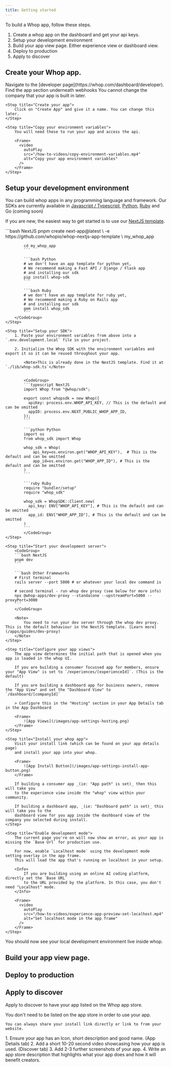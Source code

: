 ```yaml
---
title: Getting started
---
```


To build a Whop app, follow these steps.

1. Create a whop app on the dashboard and get your api keys.
2. Setup your development environment
3. Build your app view page. Either experience view or dashboard view.
4. Deploy to production
5. Apply to discover

## Create your Whop app.

<Steps>
    <Step title="Go to your company dashboard">
        Navigate to the [developer page](https://whop.com/dashboard/developer).
        Find the app section underneath webhooks
        <Info>
            You cannot change the company that your app is built in later.
        </Info>
    </Step>

    <Step title="Create your app">
        Click on "Create App" and give it a name. You can change this later.
    </Step>

    <Step title="Copy your environment variables">
        You will need these to run your app and access the api.

        <Frame>
          <video
            autoPlay
            src="/how-to-videos/copy-environment-variables.mp4"
            alt="Copy your app environment variables"
          />
        </Frame>
    </Step>
</Steps>

## Setup your development environment

You can build whop apps in any programming language and framework.
Our SDKs are currently available in
[Javascript / Typescript](https://npmjs.com/package/@whop/sdk),
[Python](https://pypi.org/project/whop-sdk),
[Ruby](https://rubygems.org/gems/whop-sdk) and
Go (coming soon)

If you are new, the easiest way to get started is to use our [NextJS template](https://github.com/whopio/whop-nextjs-app-template).

<Steps>
    <Step title="Create your app">
        <CodeGroup>
            ```bash NextJS
            pnpm create next-app@latest \
                -e https://github.com/whopio/whop-nextjs-app-template \
                my_whop_app

            cd my_whop_app
            ```

            ```bash Python
            # we don't have an app template for python yet,
            # We recommend making a Fast API / Django / Flask app
            # and installing our sdk
            pip install whop-sdk
            ```

            ```bash Ruby
            # we don't have an app template for ruby yet,
            # We recommend making a Ruby on Rails app
            # and installing our sdk
            gem install whop_sdk
            ```
        </CodeGroup>
    </Step>

    <Step title="Setup your SDK">
        1. Paste your environment variables from above into a `.env.development.local` file in your project.

        2. Initialize the Whop SDK with the environment variables and export it so it can be reused throughout your app.

            <Note>This is already done in the NextJS template. Find it at `./lib/whop-sdk.ts`</Note>


            <CodeGroup>
            ```typescript NextJS
            import Whop from "@whop/sdk";

            export const whopsdk = new Whop({
              apiKey: process.env.WHOP_API_KEY, // This is the default and can be omitted
              appID: process.env.NEXT_PUBLIC_WHOP_APP_ID,
            });
            ```

            ```python Python
            import os
            from whop_sdk import Whop

            whop_sdk = Whop(
                api_key=os.environ.get("WHOP_API_KEY"),  # This is the default and can be omitted
                app_id=os.environ.get("WHOP_APP_ID"), # This is the default and can be omitted
            )
            ```

            ```ruby Ruby
            require "bundler/setup"
            require "whop_sdk"

            whop_sdk = WhopSDK::Client.new(
              api_key: ENV["WHOP_API_KEY"], # This is the default and can be omitted
              app_id: ENV["WHOP_APP_ID"], # This is the default and can be omitted
            )
            ```
            </CodeGroup>
    </Step>

    <Step title="Start your development server">
        <CodeGroup>
        ```bash NextJS
        pnpm dev
        ```

        ```bash Other Frameworks
        # First terminal
        rails server --port 5000 # or whatever your local dev command is

        # second terminal - run whop dev proxy (see below for more info)
        npx @whop-apps/dev-proxy --standalone --upstreamPort=5000 --proxyPort=3000
        ```
        </CodeGroup>

        <Note>
            You need to run your dev server through the whop dev proxy. This is the default behaviour in the NextJS template. [Learn more](/apps/guides/dev-proxy)
        </Note>
    </Step>

    <Step title="Configure your app views">
        The app view determines the initial path that is opened when you app is loaded in the whop UI.

        If you are building a consumer focussed app for members, ensure your "App View" is set to `/experiences/[experienceId]`. (This is the default)

        If you are building a dashboard app for business owners, remove the "App View" and set the "Dashboard View" to `/dashboard/[companyId]`

        > Configure this in the "Hosting" section in your App Details tab in the App Dashboard

        <Frame>
            ![App Views](/images/app-settings-hosting.png)
        </Frame>
    </Step>

    <Step title="Install your whop app">
        Visit your install link (which can be found on your app details page)
        and install your app into your whop.

        <Frame>
            ![App Install Button](/images/app-settings-install-app-button.png)
        </Frame>

        If building a consumer app _(ie: "App path" is set)_ then this will take you
        to the experience view inside the "whop" view within your community.

        If building a dashboard app, _(ie: "Dashboard path" is set)_ this will take you to the
        dashboard view for you app inside the dashboard view of the company you selected during install.
    </Step>

    <Step title="Enable development mode">
        The current page you're on will now show an error, as your app is missing the `Base Url` for production use.

        For now, enable `Localhost mode` using the development mode setting overlay in the app frame.
        This will load the app that's running on localhost in your setup.

        <Info>
            If you are building using an online AI coding platform, directly set the `Base URL`
            to the URL provided by the platform. In this case, you don't need "Localhost" mode.
        </Info>

        <Frame>
          <video
            autoPlay
            src="/how-to-videos/experience-app-preview-set-localhost.mp4"
            alt="Set localhost mode in the app frame"
          />
        </Frame>
    </Step>
</Steps>

<Check>You should now see your local development environment live inside whop.</Check>

## Build your app view page.

## Deploy to production

## Apply to discover

Apply to discover to have your app listed on the Whop app store.

<Note>
    You don't need to be listed on the app store in order to use your app.

    You can always share your install link directly or link to from your website.
</Note>

<Steps>
    <Step title="Complete your branding">
        1. Ensure your app has an Icon, short description and good name. (App Details tab)
        2. Add a short 10-20 second video showcasing how your app is used. (Discover tab)
        3. Add 2-3 further screenshots of your app.
        4. Write an app store description that highlights what your app does and how it will benefit creators.
    </Step>


</Steps>

